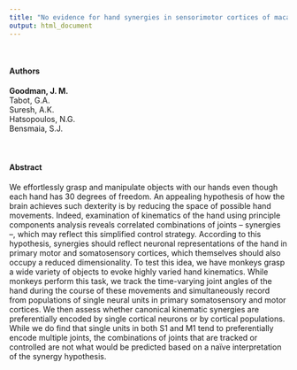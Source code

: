 ```yaml
---
title: "No evidence for hand synergies in sensorimotor cortices of macaques"
output: html_document
---
```

<br>
<h4>Authors</h4>
<b>Goodman, J. M.</b><br>
Tabot, G.A.<br>
Suresh, A.K.<br>
Hatsopoulos, N.G.<br>
Bensmaia, S.J.<br>
<br><br>

<h4>Abstract</h4>
We effortlessly grasp and manipulate objects with our hands even though each hand has 30 degrees of freedom. An appealing hypothesis of how the brain achieves such dexterity is by reducing the space of possible hand movements. Indeed, examination of kinematics of the hand using principle components analysis reveals correlated combinations of joints – synergies –, which may reflect this simplified control strategy. According to this hypothesis, synergies should reflect neuronal representations of the hand in primary motor and somatosensory cortices, which themselves should also occupy a reduced dimensionality. To test this idea, we have monkeys grasp a wide variety of objects to evoke highly varied hand kinematics. While monkeys perform this task, we track the time-varying joint angles of the hand during the course of these movements and simultaneously record from populations of single neural units in primary somatosensory and motor cortices. We then assess whether canonical kinematic synergies are preferentially encoded by single cortical neurons or by cortical populations. While we do find that single units in both S1 and M1 tend to preferentially encode multiple joints, the combinations of joints that are tracked or controlled are not what would be predicted based on a naïve interpretation of the synergy hypothesis.<br>